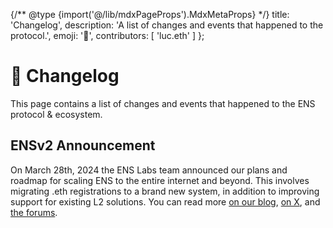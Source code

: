 
{/** @type {import('@/lib/mdxPageProps').MdxMetaProps} */}
    title: 'Changelog',
    description: 'A list of changes and events that happened to the protocol.',
    emoji: '📝',
    contributors: [
        'luc.eth'
    ]
};

# 📝 Changelog

This page contains a list of changes and events that happened to the ENS protocol & ecosystem.

## ENSv2 Announcement

On March 28th, 2024 the ENS Labs team announced our plans and roadmap for scaling ENS to the entire internet and beyond.
This involves migrating .eth registrations to a brand new system, in addition to improving support for existing L2 solutions.
You can read more [on our blog](https://blog.ens.domains/post/ensv2), [on X](https://twitter.com/ensdomains/status/1795440186513576318), and [the forums](https://discuss.ens.domains/t/technical-feedback-thread-for-ensv2/19233).

